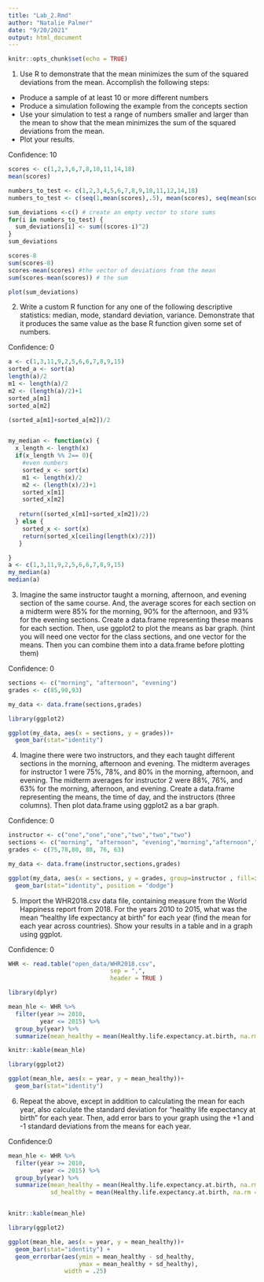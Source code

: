 ```yaml
---
title: "Lab_2.Rmd"
author: "Natalie Palmer"
date: "9/20/2021"
output: html_document
---
```


```r
knitr::opts_chunk$set(echo = TRUE)
```


  1. Use R to demonstrate that the mean minimizes the sum of the squared deviations from the mean. Accomplish the following steps:
  * Produce a sample of at least 10 or more different numbers
  * Produce a simulation following the example from the concepts section
  * Use your simulation to test a range of numbers smaller and larger than the mean to show that the mean minimizes the sum of the squared deviations from the mean.
  * Plot your results.
  
Confidence: 10
```r
scores <- c(1,2,3,6,7,8,10,11,14,18)
mean(scores)

numbers_to_test <- c(1,2,3,4,5,6,7,8,9,10,11,12,14,18)
numbers_to_test <- c(seq(1,mean(scores),.5), mean(scores), seq(mean(scores),18,.5))

sum_deviations <-c() # create an empty vector to store sums
for(i in numbers_to_test) {
  sum_deviations[i] <- sum((scores-i)^2)
}
sum_deviations

scores-8
sum(scores-8)
scores-mean(scores) #the vector of deviations from the mean
sum(scores-mean(scores)) # the sum

plot(sum_deviations)
```

  2. Write a custom R function for any one of the following descriptive statistics: median, mode, standard deviation, variance. Demonstrate that it produces the same value as the base R function given some set of numbers.

Confidence: 0 
```r
a <- c(1,3,11,9,2,5,6,6,7,8,9,15)
sorted_a <- sort(a)
length(a)/2
m1 <- length(a)/2
m2 <- (length(a)/2)+1
sorted_a[m1]
sorted_a[m2]

(sorted_a[m1]+sorted_a[m2])/2


my_median <- function(x) {
  x_length <- length(x)
  if(x_length %% 2== 0){
    #even numbers
    sorted_x <- sort(x)
    m1 <- length(x)/2
    m2 <- (length(x)/2)+1
    sorted_x[m1]
    sorted_x[m2]
    
   return((sorted_x[m1]+sorted_x[m2])/2) 
  } else {
    sorted_x <- sort(x)
    return(sorted_x[ceiling(length(x)/2)])
   }

}
a <- c(1,3,11,9,2,5,6,6,7,8,9,15)
my_median(a)
median(a)

```
 
  3. Imagine the same instructor taught a morning, afternoon, and evening section of the same course. And, the average scores for each section on a midterm were 85% for the morning, 90% for the afternoon, and 93% for the evening sections. Create a data.frame representing these means for each section. Then, use ggplot2 to plot the means as bar graph. (hint you will need one vector for the class sections, and one vector for the means. Then you can combine them into a data.frame before plotting them)

Confidence: 0
```r
sections <- c("morning", "afternoon", "evening")
grades <- c(85,90,93)

my_data <- data.frame(sections,grades)

library(ggplot2)

ggplot(my_data, aes(x = sections, y = grades))+
  geom_bar(stat="identity")

```
 
  4. Imagine there were two instructors, and they each taught different sections in the morning, afternoon and evening. The midterm averages for instructor 1 were 75%, 78%, and 80% in the morning, afternoon, and evening. The midterm averages for instructor 2 were 88%, 76%, and 63% for the morning, afternoon, and evening. Create a data.frame representing the means, the time of day, and the instructors (three columns). Then plot data.frame using ggplot2 as a bar graph.

Confidence: 0
```r
instructor <- c("one","one","one","two","two","two")
sections <- c("morning", "afternoon", "evening","morning","afternoon","evening")
grades <- c(75,78,80, 88, 76, 63)

my_data <- data.frame(instructor,sections,grades)

ggplot(my_data, aes(x = sections, y = grades, group=instructor , fill=instructor))+
  geom_bar(stat="identity", position = "dodge")
```
  
  5. Import the WHR2018.csv data file, containing measure from the World Happiness report from 2018. For the years 2010 to 2015, what was the mean “healthy life expectancy at birth” for each year (find the mean for each year across countries). Show your results in a table and in a graph using ggplot.

Confidence: 0
```r
WHR <- read.table("open_data/WHR2018.csv",  
                             sep = ",",
                             header = TRUE )

library(dplyr)

mean_hle <- WHR %>%
  filter(year >= 2010,
         year <= 2015) %>%
  group_by(year) %>%
  summarize(mean_healthy = mean(Healthy.life.expectancy.at.birth, na.rm = TRUE))

knitr::kable(mean_hle)

library(ggplot2)

ggplot(mean_hle, aes(x = year, y = mean_healthy))+
  geom_bar(stat="identity")

```

  6. Repeat the above, except in addition to calculating the mean for each year, also calculate the standard deviation for “healthy life expectancy at birth” for each year. Then, add error bars to your graph using the +1 and -1 standard deviations from the means for each year.

Confidence:0
```r
mean_hle <- WHR %>%
  filter(year >= 2010,
         year <= 2015) %>%
  group_by(year) %>%
  summarize(mean_healthy = mean(Healthy.life.expectancy.at.birth, na.rm = TRUE),
            sd_healthy = mean(Healthy.life.expectancy.at.birth, na.rm = TRUE)) 


knitr::kable(mean_hle)

library(ggplot2)

ggplot(mean_hle, aes(x = year, y = mean_healthy))+
  geom_bar(stat="identity") +
  geom_errorbar(aes(ymin = mean_healthy - sd_healthy,
                    ymax = mean_healthy + sd_healthy),
                width = .25)
```
